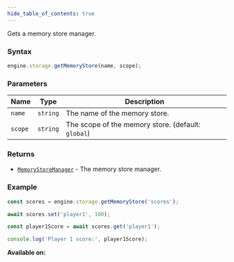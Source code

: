 ```yaml
---
hide_table_of_contents: true
---
```



Gets a memory store manager.

### Syntax

```js
engine.storage.getMemoryStore(name, scope);
```

### Parameters

| Name    | Type     | Description                                        |
| ------- | -------- | -------------------------------------------------- |
| `name`  | `string` | The name of the memory store.                      |
| `scope` | `string` | The scope of the memory store. (default: `global`) |

### Returns

- [`MemoryStoreManager`](/sdk/types/MemoryStoreManager) - The memory store manager.

### Example

```js
const scores = engine.storage.getMemoryStore('scores');

await scores.set('player1', 100);

const player1Score = await scores.get('player1');

console.log('Player 1 score:', player1Score);
```

**Available on:** <ClientTag />
